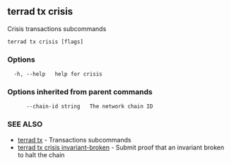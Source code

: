 ## terrad tx crisis

Crisis transactions subcommands

```
terrad tx crisis [flags]
```

### Options

```
  -h, --help   help for crisis
```

### Options inherited from parent commands

```
      --chain-id string   The network chain ID
```

### SEE ALSO

* [terrad tx](terrad_tx.md)	 - Transactions subcommands
* [terrad tx crisis invariant-broken](terrad_tx_crisis_invariant-broken.md)	 - Submit proof that an invariant broken to halt the chain


